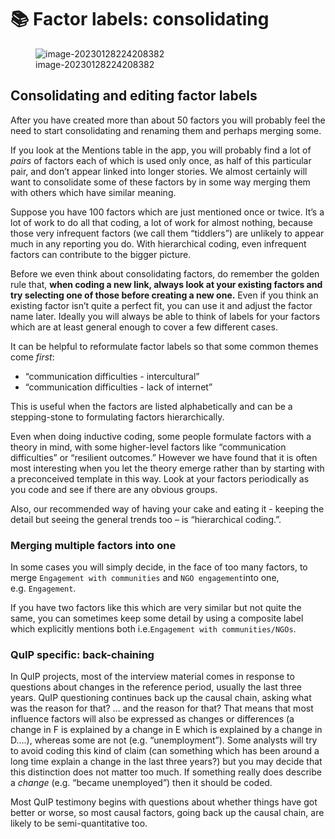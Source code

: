 # 📚 Factor labels: consolidating {#xfactor-labels-consolidating}



![image-20230128224208382](_assets/image-20230128224208382.png)

## Consolidating and editing factor labels

After you have created more than about 50 factors you will probably feel the need to start consolidating and renaming them and perhaps merging some.

If you look at the Mentions table in the app, you will probably find a lot of *pairs* of factors each of which is used only once, as half of this particular pair, and don’t appear linked into longer stories. We almost certainly will want to consolidate some of these factors by in some way merging them with others which have similar meaning.

Suppose you have 100 factors which are just mentioned once or twice. It’s a lot of work to do all that coding, a lot of work for almost nothing, because those very infrequent factors (we call them “tiddlers”) are unlikely to appear much in any reporting you do. With hierarchical coding, even infrequent factors can contribute to the bigger picture.

Before we even think about consolidating factors, do remember the golden rule that, **when coding a new link, always look at your existing factors and try selecting one of those before creating a new one.** Even if you think an existing factor isn’t quite a perfect fit, you can use it and adjust the factor name later. Ideally you will always be able to think of labels for your factors which are at least general enough to cover a few different cases.

It can be helpful to reformulate factor labels so that some common themes come *first*:

- “communication difficulties - intercultural”
- “communication difficulties - lack of internet”

This is useful when the factors are listed alphabetically and can be a stepping-stone to formulating factors hierarchically.

Even when doing inductive coding, some people formulate factors with a theory in mind, with some higher-level factors like “communication difficulties” or “resilient outcomes.” However we have found that it is often most interesting when you let the theory emerge rather than by starting with a preconceived template in this way. Look at your factors periodically as you code and see if there are any obvious groups.

Also, our recommended way of having your cake and eating it - keeping the detail but seeing the general trends too – is “hierarchical coding.”.

### Merging multiple factors into one

In some cases you will simply decide, in the face of too many factors, to merge `Engagement with communities` and `NGO engagement`into one, e.g. `Engagement`.

If you have two factors like this which are very similar but not quite the same, you can sometimes keep some detail by using a composite label which explicitly mentions both i.e.`Engagement with communities/NGOs`.



### QuIP specific: back-chaining

In QuIP projects, most of the interview material comes in response to questions about changes in the reference period, usually the last three years. QuIP questioning continues back up the causal chain, asking what was the reason for that? … and the reason for that? That means that most influence factors will also be expressed as changes or differences (a change in F is explained by a change in E which is explained by a change in D….), whereas some are not (e.g. “unemployment”). Some analysts will try to avoid coding this kind of claim (can something which has been around a long time explain a change in the last three years?) but you may decide that this distinction does not matter too much. If something really does describe a *change* (e.g. “became unemployed”) then it should be coded.

Most QuIP testimony begins with questions about whether things have got better or worse, so most causal factors, going back up the causal chain, are likely to be semi-quantitative too.

